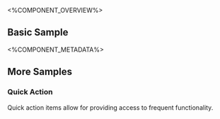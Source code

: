 
<%COMPONENT_OVERVIEW%>

## Basic Sample
<Basic />

<%COMPONENT_METADATA%>

## More Samples

### Quick Action
Quick action items allow for providing access to frequent functionality.

<QuickAction />
